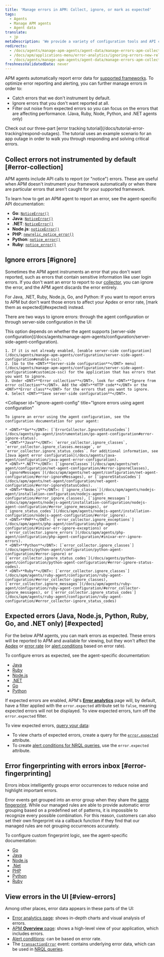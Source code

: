 ```yaml
---
title: 'Manage errors in APM: Collect, ignore, or mark as expected'
tags:
  - Agents
  - Manage APM agents
  - Agent data
translate:
  - jp
metaDescription: 'We provide a variety of configuration tools and API calls to create, ignore, or mark errors as expected.'
redirects:
  - /docs/agents/manage-apm-agents/agent-data/manage-errors-apm-collect-ignore-or-mark-expected
  - /docs/apm/applications-menu/error-analytics/ignoring-errors-new-relic-apm
  - /docs/agents/manage-apm-agents/agent-data/manage-errors-apm-collect-ignore-mark-expected
freshnessValidatedDate: never
---
```


APM agents automatically report error data for [supported frameworks](/docs/agents/manage-apm-agents/installation/compatibility-requirements). To optimize error reporting and alerting, you can further manage errors in order to:

* Catch errors that we don't instrument by default.
* Ignore errors that you don't want reported at all.
* Filter out noise from expected errors so you can focus on the errors that are affecting performance. (Java, Ruby, Node, Python, and .NET agents only)

<Callout variant="tip">
  Check out our three-part [error tracking tutorial](/docs/tutorial-error-tracking/respond-outages). The tutorial uses an example scenario for an app outage in order to walk you through responding and solving critical errors.
</Callout>

## Collect errors not instrumented by default [#error-collection]

APM agents include API calls to report (or "notice") errors. These are useful when APM doesn't instrument your framework automatically or when there are particular errors that aren't caught for your supported framework.

To learn how to get an APM agent to report an error, see the agent-specific API documentation:

* <DNT>**Go**</DNT>: [`NoticeError()`](https://github.com/newrelic/go-agent/blob/master/v3/newrelic/transaction.go)
* <DNT>**Java**</DNT>: [`NoticeError()`](http://newrelic.github.io/java-agent-api/javadoc/index.html?com/newrelic/api/agent/NewRelic.html)
* <DNT>**.NET**</DNT>: [`NoticeError()`](/docs/apm/agents/net-agent/net-agent-api/net-agent-api/#NoticeError)
* <DNT>**Node.js**</DNT>: [`noticeError()`](https://newrelic.github.io/node-newrelic/API.html#noticeError)
* <DNT>**PHP**</DNT>: [`newrelic_notice_error()`](/docs/agents/php-agent/php-agent-api/newrelic_notice_error)
* <DNT>**Python**</DNT>: [`notice_error()`](/docs/agents/python-agent/python-agent-api/noticeerror-python-agent-api/)
* <DNT>**Ruby**</DNT>: [`notice_error()`](https://www.rubydoc.info/gems/newrelic_rpm/NewRelic/Agent#notice_error-instance_method)

## Ignore errors [#ignore]

Sometimes the APM agent instruments an error that you don't want reported, such as errors that contain sensitive information like user login errors. If you don't want an error to report to our [collector](/docs/accounts-partnerships/education/getting-started-new-relic/glossary#collector), you can ignore the error, and the APM agent discards the error entirely.

<Callout variant="tip">
  For Java, .NET, Ruby, Node.js, Go, and Python: If you want to report errors to APM but don't want those errors to affect your Apdex or error rate, [mark them as expected](#expected) instead.
</Callout>

There are two ways to ignore errors: through the agent configuration or through server-side configuration in the UI:

<CollapserGroup>
  <Collapser
    id="ignore-server-side"
    title="Ignore errors using server-side configuration in the UI"
  >
    This option depends on whether the agent supports [server-side configuration](/docs/agents/manage-apm-agents/configuration/server-side-agent-configuration).

    1. If it is not already enabled, [enable server-side configuration](/docs/agents/manage-apm-agents/configuration/server-side-agent-configuration#enable-ssc).
    2. [Go to the <DNT>**Server-side configuration**</DNT> menu](/docs/agents/manage-apm-agents/configuration/server-side-agent-configuration#customize-ssc) for the application that has errors that you want to ignore.
    3. Under <DNT>**Error collection**</DNT>, look for <DNT>**Ignore from error collection**</DNT>. Add the <DNT>**HTTP code**</DNT> or the <DNT>**Error class**</DNT> for the errors that you want to ignore.
    4. Select <DNT>**Save server-side configuration**</DNT>.
  </Collapser>

  <Collapser
    id="ignore-agent-config"
    title="Ignore errors using agent configuration"
  >
    To ignore an error using the agent configuration, see the configuration documentation for your agent:

    * <DNT>**Go**</DNT>: [`ErrorCollector.IgnoreStatusCodes`](/docs/agents/go-agent/instrumentation/go-agent-configuration#error-ignore-status).
    * <DNT>**Java**</DNT>: `error_collector.ignore_classes`, `error_collector.ignore_classes.message`, or `error_collector.ignore_status_codes`. For additional information, see [Java agent error configuration](/docs/agents/java-agent/configuration/java-agent-error-configuration).
    * <DNT>**.NET**</DNT>: [`ignoreClasses`](/docs/apm/agents/net-agent/configuration/net-agent-configuration/#error-ignoreClasses), [`ignoreMessages`](/docs/apm/agents/net-agent/configuration/net-agent-configuration/#error-ignoreMessages), or [`ignoreStatusCodes`](/docs/apm/agents/net-agent/configuration/net-agent-configuration/#error-ignoreStatusCodes).
    * <DNT>**Node.js**</DNT>: [`ignore_classes`](/docs/apm/agents/nodejs-agent/installation-configuration/nodejs-agent-configuration/#error_ignore_classes), [`ignore_messages`](/docs/apm/agents/nodejs-agent/installation-configuration/nodejs-agent-configuration/#error_ignore_messages), or [`ignore_status_codes`](/docs/apm/agents/nodejs-agent/installation-configuration/nodejs-agent-configuration/#error_ignore).
    * <DNT>**PHP**</DNT>: [`error_collector.ignore_exceptions`](/docs/apm/agents/php-agent/configuration/php-agent-configuration/#inivar-err-ignore-exceptions) or [`error_collector.ignore_errors`](/docs/apm/agents/php-agent/configuration/php-agent-configuration/#inivar-err-ignore-errors).
    * <DNT>**Python**</DNT>: [`error_collector.ignore_classes`](/docs/agents/python-agent/configuration/python-agent-configuration/#error-ignore) or [`error_collector.ignore_status_codes`](/docs/agents/python-agent/configuration/python-agent-configuration/#error-ignore-status-codes).
    * <DNT>**Ruby**</DNT>: [`error_collector.ignore_classes`](/docs/apm/agents/ruby-agent/configuration/ruby-agent-configuration/#error_collector-ignore_classes),[`error_collector.ignore_messages`](/docs/apm/agents/ruby-agent/configuration/ruby-agent-configuration/#error_collector-ignore_messages), or [`error_collector.ignore_status_codes`](/docs/apm/agents/ruby-agent/configuration/ruby-agent-configuration/#error_collector-ignore_status_codes)
  </Collapser>
</CollapserGroup>

## Expected errors (Java, Node.js, Python, Ruby, Go, and .NET only) [#expected]

For the below APM agents, you can mark errors as expected. These errors will be reported to APM and available for viewing, but they won't affect the [Apdex](/docs/apm/new-relic-apm/apdex/apdex-measuring-user-satisfaction) or [error rate](/docs/apm/applications-menu/error-analytics/error-analytics-explore-events-behind-errors) (or [alert conditions](/docs/alerts/new-relic-alerts/defining-conditions/define-alert-conditions) based on error rate).

To configure errors as expected, see the agent-specific documentation:

* [Java](/docs/agents/java-agent/configuration/java-agent-error-configuration)
* [Ruby](/docs/agents/ruby-agent/configuration/ruby-agent-configuration/#error-collector)
* [Node.js](/docs/apm/agents/nodejs-agent/installation-configuration/nodejs-agent-configuration/#error_config)
* [.NET](/docs/apm/agents/net-agent/configuration/net-agent-configuration/#error_collector)
* [Go](/docs/apm/agents/go-agent/configuration/go-agent-configuration/#error-collector)
* [Python](/docs/agents/python-agent/configuration/python-agent-configuration/#error-collector-settings)

If expected errors are enabled, APM's [<DNT>**Error analytics**</DNT>](/docs/apm/applications-menu/error-analytics/error-analytics-explore-events-behind-errors) page will, by default, have a filter applied with the `error.expected` attribute set to `false`, meaning expected errors will not be displayed. To view expected errors, turn off the `error.expected` filter.

To view expected errors, [query your data](/docs/using-new-relic/data/understand-data/query-new-relic-data):

* To view charts of expected errors, create a query for the [`error.expected`](/docs/insights/insights-data-sources/default-events-attributes/apm-default-event-attributes#transerror-expected) attribute.
* To create [alert conditions for NRQL queries](/docs/alerts/new-relic-alerts/defining-conditions/create-alert-conditions-nrql-queries), use the `error.expected` attribute.

## Error fingerprinting with errors inbox [#error-fingerprinting]

Errors inbox intelligently groups error occurrences to reduce noise and highlight important errors.

Error events get grouped into an error group when they share the [same fingerprint](/docs/errors-inbox/errors-inbox/#how-groups-work). While our managed rules are able to provide automatic error grouping based on a predefined set of patterns, it is impossible to recognize every possible combination. For this reason, customers can also set their own fingerprint via a callback function if they find that our managed rules are not grouping occurrences accurately.

To configure custom fingerprint logic, see the agent-specific documentation:

* [Go](/docs/apm/agents/go-agent/api-guides/guide-using-go-agent-api/#error-fingerprinting)
* [Java](/docs/apm/agents/java-agent/api-guides/java-agent-api-register-error-group-callback-to-set-fingerprint)
* [Node.js](/docs/apm/agents/nodejs-agent/api-guides/guide-using-nodejs-agent-api/#errors)
* [.Net](/docs/apm/agents/net-agent/net-agent-api/seterrorgroupcallback-net-agent-api)
* [PHP](/docs/apm/agents/php-agent/php-agent-api/newrelic_set_error_group_callback)
* [Python](/docs/apm/agents/python-agent/python-agent-api/seterrrorgroupcallback-python-agent-api)
* [Ruby](/docs/apm/agents/ruby-agent/api-guides/sending-handled-errors-new-relic/#error-fingerprinting)

## View errors in the UI [#view-errors]

Among other places, error data appears in these parts of the UI:

* [Error analytics page](/docs/apm/applications-menu/error-analytics/introduction-error-analytics): shows in-depth charts and visual analysis of errors.
* [APM <DNT>**Overview**</DNT> page](/docs/apm/applications-menu/monitoring/apm-overview-page): shows a high-level view of your application, which includes errors.
* [Alert conditions](/docs/alerts/new-relic-alerts/defining-conditions/define-alert-conditions): can be based on error rate.
* The [`transactionError`](/docs/insights/insights-data-sources/default-events-attributes/apm-default-event-attributes#transactionerror-event) event: contains underlying error data, which can be used in [NRQL queries](/docs/insights/nrql-new-relic-query-language/using-nrql/introduction-nrql).
